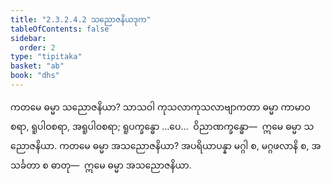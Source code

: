 ```yaml
---
title: "2.3.2.4.2 သညောဇနိယဒုက"
tableOfContents: false
sidebar:
  order: 2
type: "tipitaka"
basket: "ab"
book: "dhs"
---
```



<DynamicBreadcrumb />

<Division number="1130" book="dhs" e="ch" v="29" p="227">

<Paragraph number="1823" book="dhs">
ကတမေ ဓမ္မာ သညောဇနိယာ? သာသဝါ ကုသလာကုသလာဗျာကတာ ဓမ္မာ ကာမာဝစရာ, ရူပါဝစရာ, အရူပါဝစရာ; ရူပက္ခန္ဓော …ပေ…  ဝိညာဏက္ခန္ဓော—  ဣမေ ဓမ္မာ သညောဇနိယာ.
</Paragraph>

</Division>
<Division number="1131" book="dhs" e="ch" v="29" p="227">

<Paragraph number="1824" book="dhs">
ကတမေ ဓမ္မာ အသညောဇနိယာ? အပရိယာပန္နာ မဂ္ဂါ စ, မဂ္ဂဖလာနိ စ, အသင်္ခတာ စ ဓာတု—  ဣမေ ဓမ္မာ အသညောဇနိယာ.
</Paragraph>
</Division>